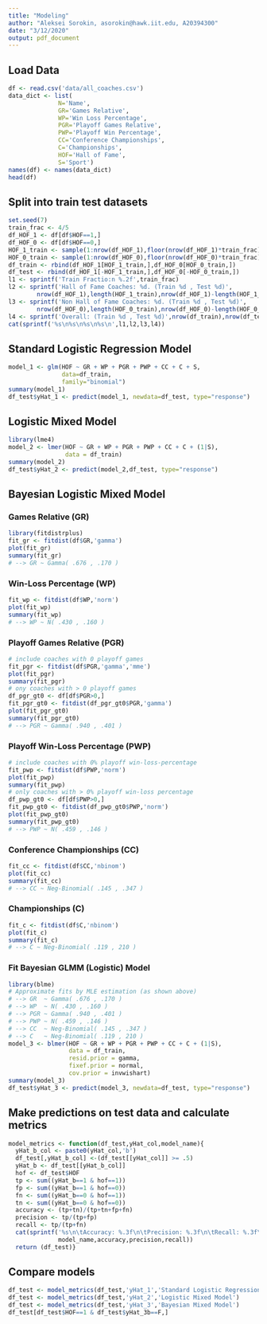 ```yaml
---
title: "Modeling"
author: "Aleksei Sorokin, asorokin@hawk.iit.edu, A20394300"
date: "3/12/2020"
output: pdf_document
---
```


## Load Data
```r
df <- read.csv('data/all_coaches.csv')
data_dict <- list(
              N='Name',
              GR='Games Relative',
              WP='Win Loss Percentage',
              PGR='Playoff Games Relative',
              PWP='Playoff Win Percentage',
              CC='Conference Championships',
              C='Championships',
              HOF='Hall of Fame',
              S='Sport')
names(df) <- names(data_dict)
head(df)
```

## Split into train test datasets
```r
set.seed(7)
train_frac <- 4/5
df_HOF_1 <- df[df$HOF==1,]
df_HOF_0 <- df[df$HOF==0,]
HOF_1_train <- sample(1:nrow(df_HOF_1),floor(nrow(df_HOF_1)*train_frac))
HOF_0_train <- sample(1:nrow(df_HOF_0),floor(nrow(df_HOF_0)*train_frac))
df_train <- rbind(df_HOF_1[HOF_1_train,],df_HOF_0[HOF_0_train,])
df_test <- rbind(df_HOF_1[-HOF_1_train,],df_HOF_0[-HOF_0_train,])
l1 <- sprintf('Train Fractio:n %.2f',train_frac)
l2 <- sprintf('Hall of Fame Coaches: %d. (Train %d , Test %d)',
        nrow(df_HOF_1),length(HOF_1_train),nrow(df_HOF_1)-length(HOF_1_train))
l3 <- sprintf('Non Hall of Fame Coaches: %d. (Train %d , Test %d)',
        nrow(df_HOF_0),length(HOF_0_train),nrow(df_HOF_0)-length(HOF_0_train))
l4 <- sprintf('Overall: (Train %d , Test %d)',nrow(df_train),nrow(df_test))
cat(sprintf('%s\n%s\n%s\n%s\n',l1,l2,l3,l4))
```

## Standard Logistic Regression Model
```r
model_1 <- glm(HOF ~ GR + WP + PGR + PWP + CC + C + S,
               data=df_train,
               family="binomial")
summary(model_1)
df_test$yHat_1 <- predict(model_1, newdata=df_test, type="response")
```

## Logistic Mixed Model
```r
library(lme4)
model_2 <- lmer(HOF ~ GR + WP + PGR + PWP + CC + C + (1|S),
                data = df_train)
summary(model_2)
df_test$yHat_2 <- predict(model_2,df_test, type="response")
```

## Bayesian Logistic Mixed Model

### Games Relative (GR)
```r
library(fitdistrplus)
fit_gr <- fitdist(df$GR,'gamma')
plot(fit_gr)
summary(fit_gr)
# --> GR ~ Gamma( .676 , .170 )
```

### Win-Loss Percentage (WP)
```r
fit_wp <- fitdist(df$WP,'norm')
plot(fit_wp)
summary(fit_wp)
# --> WP ~ N( .430 , .160 )
```

### Playoff Games Relative (PGR)
```r
# include coaches with 0 playoff games
fit_pgr <- fitdist(df$PGR,'gamma','mme')
plot(fit_pgr)
summary(fit_pgr)
# ony coaches with > 0 playoff games
df_pgr_gt0 <- df[df$PGR>0,]
fit_pgr_gt0 <- fitdist(df_pgr_gt0$PGR,'gamma')
plot(fit_pgr_gt0)
summary(fit_pgr_gt0)
# --> PGR ~ Gamma( .940 , .401 )
```

### Playoff Win-Loss Percentage (PWP)
```r
# include coaches with 0% playoff win-loss-percentage
fit_pwp <- fitdist(df$PWP,'norm')
plot(fit_pwp)
summary(fit_pwp)
# only coaches with > 0% playoff win-loss percentage
df_pwp_gt0 <- df[df$PWP>0,]
fit_pwp_gt0 <- fitdist(df_pwp_gt0$PWP,'norm')
plot(fit_pwp_gt0)
summary(fit_pwp_gt0)
# --> PWP ~ N( .459 , .146 )
```

### Conference Championships (CC)
```r
fit_cc <- fitdist(df$CC,'nbinom')
plot(fit_cc)
summary(fit_cc)
# --> CC ~ Neg-Binomial( .145 , .347 )
```

### Championships (C)
```r
fit_c <- fitdist(df$C,'nbinom')
plot(fit_c)
summary(fit_c)
# --> C ~ Neg-Binomial( .119 , 210 )
```



### Fit Bayesian GLMM (Logistic) Model
```r
library(blme)
# Approximate fits by MLE estimation (as shown above)
# --> GR  ~ Gamma( .676 , .170 )
# --> WP  ~ N( .430 , .160 )
# --> PGR ~ Gamma( .940 , .401 )
# --> PWP ~ N( .459 , .146 )
# --> CC  ~ Neg-Binomial( .145 , .347 )
# --> C   ~ Neg-Binomial( .119 , 210 )
model_3 <- blmer(HOF ~ GR + WP + PGR + PWP + CC + C + (1|S),
                 data = df_train,
                 resid.prior = gamma,
                 fixef.prior = normal,
                 cov.prior = invwishart)
summary(model_3)
df_test$yHat_3 <- predict(model_3, newdata=df_test, type="response")
```

## Make predictions on test data and calculate metrics
```r
model_metrics <- function(df_test,yHat_col,model_name){
  yHat_b_col <- paste0(yHat_col,'b')
  df_test[,yHat_b_col] <-(df_test[[yHat_col]] >= .5)
  yHat_b <- df_test[[yHat_b_col]]
  hof <- df_test$HOF
  tp <- sum((yHat_b==1 & hof==1))
  fp <- sum((yHat_b==1 & hof==0))
  fn <- sum((yHat_b==0 & hof==1))
  tn <- sum((yHat_b==0 & hof==0))
  accuracy <- (tp+tn)/(tp+tn+fp+fn)
  precision <- tp/(tp+fp)
  recall <- tp/(tp+fn)
  cat(sprintf('%s\n\tAccuracy: %.3f\n\tPrecision: %.3f\n\tRecall: %.3f\n',
              model_name,accuracy,precision,recall))
  return (df_test)}
```

## Compare models
```r
df_test <- model_metrics(df_test,'yHat_1','Standard Logistic Regression')
df_test <- model_metrics(df_test,'yHat_2','Logistic Mixed Model')
df_test <- model_metrics(df_test,'yHat_3','Bayesian Mixed Model')
df_test[df_test$HOF==1 & df_test$yHat_3b==F,]
```